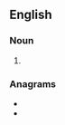 ==English==

===Noun===
{{head|en|noun plural form}}

# {{plural of|ordnance|lang=en}}

===Anagrams===
* {{l|en|consarned}}
* {{l|en|nonsacred}}